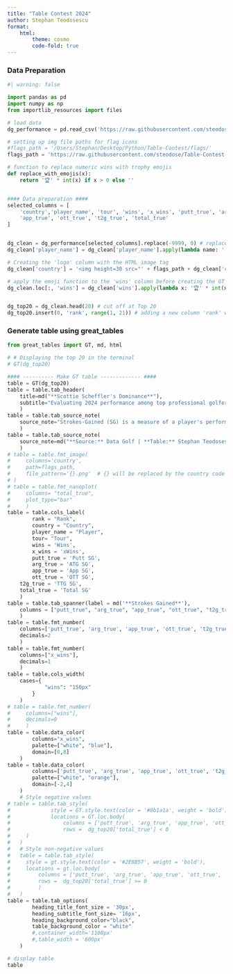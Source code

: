 ```yaml
---
title: "Table Contest 2024"
author: Stephan Teodosescu
format:
    html:
        theme: cosmo
        code-fold: true
---
```


### Data Preparation

```python
#| warning: false

import pandas as pd
import numpy as np
from importlib_resources import files

# load data
dg_performance = pd.read_csv('https://raw.githubusercontent.com/steodose/Table-Contest-2024/master/dg_performance_2024.csv')

# setting up img file paths for flag icons
#flags_path = '/Users/Stephan/Desktop/Python/Table-Contest/flags/'
flags_path = 'https://raw.githubusercontent.com/steodose/Table-Contest-2024/master/flags/'

# function to replace numeric wins with trophy emojis
def replace_with_emojis(x):
    return '🏆' * int(x) if x > 0 else ''


#### Data preparation ####
selected_columns = [
    'country','player_name', 'tour', 'wins', 'x_wins', 'putt_true', 'arg_true', 
    'app_true', 'ott_true', 't2g_true', 'total_true'
]


dg_clean = dg_performance[selected_columns].replace(-9999, 0) # replace LIV values with 0 values for formatting purposes
dg_clean['player_name'] = dg_clean['player_name'].apply(lambda name: ' '.join(name.split(', ')[::-1])) # fix player naming conventions

# Creating the 'logo' column with the HTML image tag
dg_clean['country'] = '<img height=30 src="' + flags_path + dg_clean['country'] + '.png"></img>'

# apply the emoji function to the 'wins' column before creating the GT table
dg_clean.loc[:, 'wins'] = dg_clean['wins'].apply(lambda x: '🏆' * int(x) if pd.notna(x) and x > 0 else '')


dg_top20 = dg_clean.head(20) # cut off at Top 20
dg_top20.insert(0, 'rank', range(1, 21)) # adding a new column 'rank' which is a simple index + 1 (since index starts at 0)


```


### Generate table using great_tables

```python
from great_tables import GT, md, html

# # Displaying the top 20 in the terminal
# GT(dg_top20)

#### ---------- Make GT table ------------- ####
table = GT(dg_top20)
table = table.tab_header(
    title=md("**Scottie Scheffler's Dominance**"),
    subtitle="Evaluating 2024 performance among top professional golfers using Data Golf's true strokes-gained and expected wins (xWins) metrics. Data as of June 9, 2024."
    )
table = table.tab_source_note(
    source_note="Strokes-Gained (SG) is a measure of a player's performance relative to the field average. Putt: Putting, ATG: Around the Green, App: Approach, OTT: Off-the-Tee, TTG: Tee-to-Green"
    )
table = table.tab_source_note(
    source_note=md("**Source:** Data Golf | **Table:** Stephan Teodosescu (@steodosescu)")
    )
# table = table.fmt_image(
#     columns='country', 
#     path=flags_path, 
#     file_pattern='{}.png'  # {} will be replaced by the country code
# )
# table = table.fmt_nanoplot(
#     columns= "total_true",
#     plot_type="bar"
#     )
table = table.cols_label(
        rank = "Rank",
        country = "Country",
        player_name = "Player",
        tour= "Tour",
        wins = 'Wins', 
        x_wins = 'xWins', 
        putt_true = 'Putt SG', 
        arg_true = 'ATG SG',
        app_true = 'App SG', 
        ott_true = 'OTT SG', 
    t2g_true = 'TTG SG', 
    total_true = 'Total SG'
    )
table = table.tab_spanner(label = md('**Strokes Gained**'),
    columns = ["putt_true", "arg_true", "app_true", "ott_true", "t2g_true", "total_true"]
    )
table = table.fmt_number(
    columns=['putt_true', 'arg_true', 'app_true', 'ott_true', 't2g_true', 'total_true'],
    decimals=2
    )
table = table.fmt_number(
    columns=["x_wins"],
    decimals=1
    )
table = table.cols_width(
    cases={
            "wins": "150px"
        }
    )
# table = table.fmt_number(
#     columns=["wins"],
#     decimals=0
#     )
table = table.data_color(
        columns="x_wins",
        palette=["white", "blue"],
        domain=[0,8]
    )
table = table.data_color(
        columns=['putt_true', 'arg_true', 'app_true', 'ott_true', 't2g_true', 'total_true'],
        palette=["white", "orange"],
        domain=[-2,4]
    )
    # Style negative values
# table = table.tab_style(
#             style = GT.style.text(color = '#8b1a1a', weight = 'bold'),
#             locations = GT.loc.body(
#                 columns = ['putt_true', 'arg_true', 'app_true', 'ott_true', 't2g_true', 'total_true'] ,
#                 rows =  dg_top20['total_true'] < 0
#     )
#   )
#   # Style non-negative values
#   table = table.tab_style(
#     style = gt.style.text(color = '#2E8B57', weight = 'bold'),
#     locations = gt.loc.body(
#         columns = ['putt_true', 'arg_true', 'app_true', 'ott_true', 't2g_true', 'total_true'],
#         rows =  dg_top20['total_true'] >= 0
#         )
#   )
table = table.tab_options(
        heading_title_font_size = '30px',
        heading_subtitle_font_size= '16px',
        heading_background_color="black",
        table_background_color = "white"
        #,container_width='1100px'
        #,table_width = '600px'
    )

# display table
table

```